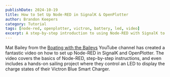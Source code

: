 ```yaml
---
publishDate: 2024-10-19
title: How to Set Up Node-RED in SignalK & OpenPlotter
author: Brandon Keepers
category: Tutorial
tags: [node-red, openplotter, victron, battery, led, video]
excerpt: A step-by-step introduction to using Node-RED with SignalK to toggle an LED light to indicate battery charging state.
---
```


Mat Bailey from the [Boating with the Baileys](https://www.youtube.com/watch?v=s95pnxifGdQ) YouTube channel has created a fantastic video on how to set up Node-RED in SignalK and OpenPlotter. The video covers the basics of Node-RED, step-by-step instructions, and even includes a hands-on sailing project where they control an LED to display the charge states of their Victron Blue Smart Charger.

<YouTube videoId="s95pnxifGdQ" />
